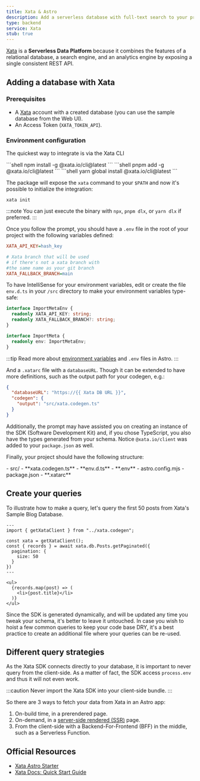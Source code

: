 ```yaml
---
title: Xata & Astro
description: Add a serverless database with full-text search to your project with Xata
type: backend
service: Xata
stub: true
---
```



[Xata](https://xata.io) is a **Serverless Data Platform** because it combines the features of a relational database, a search engine, and an analytics engine by exposing a single consistent REST API.

## Adding a database with Xata

### Prerequisites

- A [Xata](https://app.xata.io/signin) account with a created database (you can use the sample database from the Web UI).
- An Access Token (`XATA_TOKEN_API`).

### Environment configuration

The quickest way to integrate is via the Xata CLI

<PackageManagerTabs>
  <Fragment slot="npm">
  ```shell
  npm install -g @xata.io/cli@latest
  ```
  </Fragment>
  <Fragment slot="pnpm">
  ```shell
  pnpm add -g @xata.io/cli@latest
  ```
  </Fragment>
  <Fragment slot="yarn">
  ```shell
  yarn global install @xata.io/cli@latest
  ```
  </Fragment>
</PackageManagerTabs>

The package will expose the `xata` command to your `$PATH` and now it's possible to initialize the integration:

```shell
xata init
```

:::note
You can just execute the binary with `npx`, `pnpm dlx`, or `yarn dlx` if preferred.
:::

Once you follow the prompt, you should have a `.env` file in the root of your project with the following variables defined:

```ini title=".env"
XATA_API_KEY=hash_key

# Xata branch that will be used
# if there's not a xata branch with
#the same name as your git branch
XATA_FALLBACK_BRANCH=main
```

To have IntelliSense for your environment variables, edit or create the file `env.d.ts` in your `/src` directory to make your environment variables type-safe:

```ts title="src/env.d.ts"
interface ImportMetaEnv {
  readonly XATA_API_KEY: string;
  readonly XATA_FALLBACK_BRANCH?: string;
}

interface ImportMeta {
  readonly env: ImportMetaEnv;
}
```

:::tip
Read more about [environment variables](/en/guides/environment-variables/) and `.env` files in Astro.
:::

And a `.xatarc` file with a `databaseURL`. Though it can be extended to have more definitions, such as the output path for your codegen, e.g.:

```json title=".xatarc"
{
  "databaseURL": "https://{{ Xata DB URL }}",
  "codegen": {
    "output": "src/xata.codegen.ts"
  }
}
```

Additionally, the prompt may have assisted you on creating an instance of the SDK (Software Development Kit) and, if you chose TypeScript, you also have the types generated from your schema. Notice `@xata.io/client` was added to your `package.json` as well.

Finally, your project should have the following structure:

<FileTree title="Project Structure">
- src/
  - **xata.codegen.ts**
  - **env.d.ts**
- **.env**
- astro.config.mjs
- package.json
- **.xatarc**
</FileTree>

## Create your queries

To illustrate how to make a query, let's query the first 50 posts from Xata's Sample Blog Database.

```astro title="src/pages/blog/index.astro"
---
import { getXataClient } from "../xata.codegen";

const xata = getXataClient();
const { records } = await xata.db.Posts.getPaginated({
  pagination: {
    size: 50
  }
})
---

<ul>
  {records.map(post) => (
    <li>{post.title}</li>
  )}
</ul>
```

Since the SDK is generated dynamically, and will be updated any time you tweak your schema, it's better to leave it untouched. In case you wish to hoist a few common queries to keep your code base DRY, it's a best practice to create an additional file where your queries can be re-used.

## Different query strategies

As the Xata SDK connects directly to your database, it is important to never query from the client-side. As a matter of fact, the SDK access `process.env` and thus it will not even work.

:::caution
Never import the Xata SDK into your client-side bundle.
:::

So there are 3 ways to fetch your data from Xata in an Astro app:

1. On-build time, in a prerendered page.
2. On-demand, in a [server-side rendered (SSR)](/en/guides/server-side-rendering/#enabling-ssr-in-your-project) page.
3. From the client-side with a Backend-For-Frontend (BFF) in the middle, such as a Serverless Function.

## Official Resources
- [Xata Astro Starter](https://github.com/xataio/examples/tree/main/apps/starter-astro)
- [Xata Docs: Quick Start Guide](https://xata.io/docs/getting-started/quickstart-astro)
